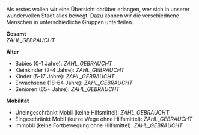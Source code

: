 Als erstes wollen wir eine Übersicht darüber erlangen, wer sich in unserer wundervollen Stadt alles bewegt. Dazu können wir die verschiednene Menschen in unterschiedliche Gruppen unterteilen.

**Gesamt**  
_ZAHL_GEBRAUCHT_

**Alter**
- Babies (0-1 Jahre): _ZAHL_GEBRAUCHT_
- Kleinkinder (2-4 Jahre): _ZAHL_GEBRAUCHT_
- Kinder (5-17 Jahre): _ZAHL_GEBRAUCHT_
- Erwachsene (18-64 Jahre): _ZAHL_GEBRAUCHT_
- Senioren (65+ Jahre): _ZAHL_GEBRAUCHT_

**Mobilität**
- Uneingeschränkt Mobil (keine Hilfsmittel): _ZAHL_GEBRAUCHT_
- Eingeschränkt Mobil (kurze Wege ohne Hilfsmittel): _ZAHL_GEBRAUCHT_
- Immobil (keine Fortbewegung ohne Hilfsmittel): _ZAHL_GEBRAUCHT_